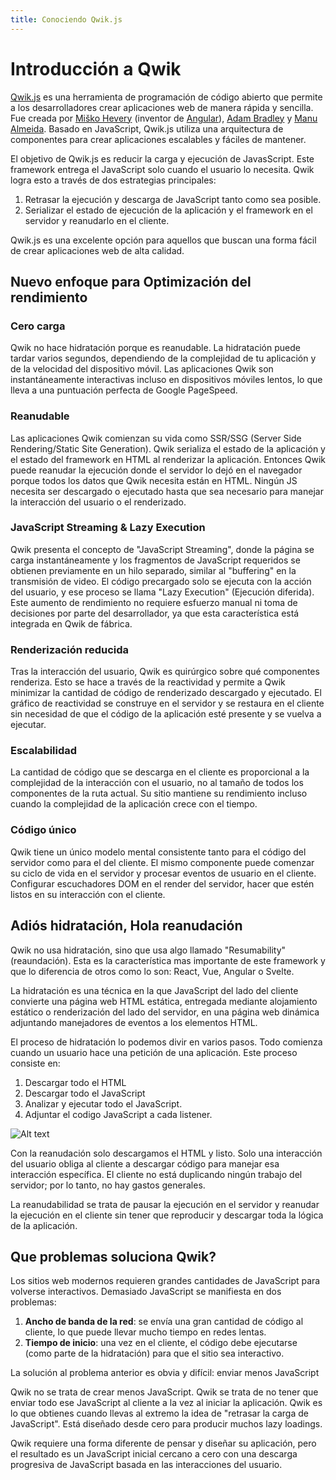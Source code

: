 ```yaml
---
title: Conociendo Qwik.js
---
```


# Introducción a Qwik

[Qwik.js](https://qwik.builder.io/) es una herramienta de programación de código abierto que permite a los desarrolladores crear aplicaciones web de manera rápida y sencilla. Fue creada por [Miško Hevery](https://twitter.com/mhevery) (inventor de [Angular](https://angular.io/)), [Adam Bradley](https://twitter.com/adamdbradley) y [Manu Almeida](https://twitter.com/manucorporat). Basado en JavaScript, Qwik.js utiliza una arquitectura de componentes para crear aplicaciones escalables y fáciles de mantener.

El objetivo de Qwik.js es reducir la carga y ejecución de JavasScript. Este framework entrega el JavaScript solo cuando el usuario lo necesita. Qwik logra esto a través de dos estrategias principales:
1. Retrasar la ejecución y descarga de JavaScript tanto como sea posible.
2. Serializar el estado de ejecución de la aplicación y el framework en el servidor y reanudarlo en el cliente.

Qwik.js es una excelente opción para aquellos que buscan una forma fácil de crear aplicaciones web de alta calidad.

## Nuevo enfoque para Optimización del rendimiento

### Cero carga
Qwik no hace hidratación porque es reanudable. La hidratación puede tardar varios segundos, dependiendo de la complejidad de tu aplicación y de la velocidad del dispositivo móvil. Las aplicaciones Qwik son instantáneamente interactivas incluso en dispositivos móviles lentos, lo que lleva a una puntuación perfecta de Google PageSpeed.
### Reanudable
Las aplicaciones Qwik comienzan su vida como SSR/SSG (Server Side Rendering/Static Site Generation). Qwik serializa el estado de la aplicación y el estado del framework en HTML al renderizar la aplicación. Entonces Qwik puede reanudar la ejecución donde el servidor lo dejó en el navegador porque todos los datos que Qwik necesita están en HTML. Ningún JS necesita ser descargado o ejecutado hasta que sea necesario para manejar la interacción del usuario o el renderizado.
### JavaScript Streaming & Lazy Execution
Qwik presenta el concepto de "JavaScript Streaming", donde la página se carga instantáneamente y los fragmentos de JavaScript requeridos se obtienen previamente en un hilo separado, similar al "buffering" en la transmisión de video. El código precargado solo se ejecuta con la acción del usuario, y ese proceso se llama "Lazy Execution" (Ejecución diferida). Este aumento de rendimiento no requiere esfuerzo manual ni toma de decisiones por parte del desarrollador, ya que esta característica está integrada en Qwik de fábrica.
### Renderización reducida  
Tras la interacción del usuario, Qwik es quirúrgico sobre qué componentes renderiza. Esto se hace a través de la reactividad y permite a Qwik minimizar la cantidad de código de renderizado descargado y ejecutado. El gráfico de reactividad se construye en el servidor y se restaura en el cliente sin necesidad de que el código de la aplicación esté presente y se vuelva a ejecutar.
### Escalabilidad
La cantidad de código que se descarga en el cliente es proporcional a la complejidad de la interacción con el usuario, no al tamaño de todos los componentes de la ruta actual. Su sitio mantiene su rendimiento incluso cuando la complejidad de la aplicación crece con el tiempo.
### Código único
Qwik tiene un único modelo mental consistente tanto para el código del servidor como para el del cliente. El mismo componente puede comenzar su ciclo de vida en el servidor y procesar eventos de usuario en el cliente. Configurar escuchadores DOM en el render del servidor, hacer que estén listos en su interacción con el cliente.

## Adiós hidratación, Hola reanudación
Qwik no usa hidratación, sino que usa algo llamado "Resumability" (reaundación). Esta es la característica mas importante de este framework y que lo diferencia de otros como lo son: React, Vue, Angular o Svelte.

La hidratación es una técnica en la que JavaScript del lado del cliente convierte una página web HTML estática, entregada mediante alojamiento estático o renderización del lado del servidor, en una página web dinámica adjuntando manejadores de eventos a los elementos HTML.

El proceso de hidratación lo podemos divir en varios pasos. Todo comienza cuando un usuario hace una petición de una aplicación. Este proceso consiste en:
1. Descargar todo el HTML
2. Descargar todo el JavaScript
3. Analizar y ejecutar todo el JavaScript.
4. Adjuntar el codigo JavaScript a cada listener.

![Alt text](images/assets_YJIGb4i01jvw0SRdL5Bt_04681212764f4025b2b5f5c6a258ad6e.webp)

Con la reanudación solo descargamos el HTML y listo. Solo una interacción del usuario obliga al cliente a descargar código para manejar esa interacción específica. El cliente no está duplicando ningún trabajo del servidor; por lo tanto, no hay gastos generales.

La reanudabilidad se trata de pausar la ejecución en el servidor y reanudar la ejecución en el cliente sin tener que reproducir y descargar toda la lógica de la aplicación.

## Que problemas soluciona Qwik?
Los sitios web modernos requieren grandes cantidades de JavaScript para volverse interactivos. Demasiado JavaScript se manifiesta en dos problemas:
1. **Ancho de banda de la red**: se envía una gran cantidad de código al cliente, lo que puede llevar mucho tiempo en redes lentas.
2. **Tiempo de inicio**: una vez en el cliente, el código debe ejecutarse (como parte de la hidratación) para que el sitio sea interactivo.

La solución al problema anterior es obvia y difícil: enviar menos JavaScript

Qwik no se trata de crear menos JavaScript. Qwik se trata de no tener que enviar todo ese JavaScript al cliente a la vez al iniciar la aplicación. Qwik es lo que obtienes cuando llevas al extremo la idea de "retrasar la carga de JavaScript". Está diseñado desde cero para producir muchos lazy loadings.

Qwik requiere una forma diferente de pensar y diseñar su aplicación, pero el resultado es un JavaScript inicial cercano a cero con una descarga progresiva de JavaScript basada en las interacciones del usuario.